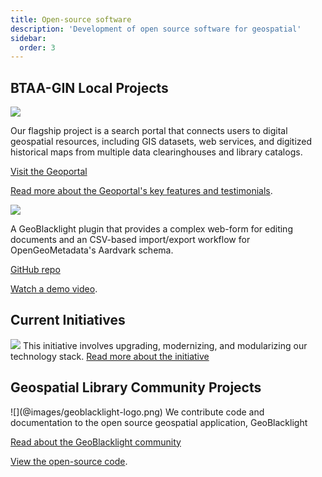 ```yaml
---
title: Open-source software
description: 'Development of open source software for geospatial'
sidebar:
  order: 3
---
```


## BTAA-GIN Local Projects

<CardGrid>

  <Card title = "BTAA Geoportal">

  ![](@images/geoportal-homepage.png)

  Our flagship project is a search portal that connects users to digital geospatial resources, including GIS datasets, web services, and digitized historical maps from multiple data clearinghouses and library catalogs. 

  [Visit the Geoportal](https://geo.btaa.org)

  [Read more about the Geoportal's key features and testimonials](geoportal.md).
  </Card>

  <Card title = "GBL Admin">

  ![](@images/gbl-admin.png) 

  A GeoBlacklight plugin that provides a complex web-form for editing documents and an CSV-based import/export workflow for OpenGeoMetadata's Aardvark schema.

  [GitHub repo](https://github.com/geobtaa/geoblacklight_admin)

  [Watch a demo video](https://www.youtube.com/watch?v=lWjcr-Ow228).
  </Card>

</CardGrid>

## Current Initiatives
<CardGrid>



<Card title = "Strategic Technology Plan (2025-6)">    
      
![](@images/strategic-tech-plan.png)
This initiative involves upgrading, modernizing, and modularizing our technology stack. 
[Read more about the initiative](tech-plan-2025.md)
    
</Card>
</CardGrid>

## Geospatial Library Community Projects

<CardGrid>
<Card title = "GeoBlacklight">
![](@images/geoblacklight-logo.png)
We contribute code and documentation to the open source geospatial application, GeoBlacklight

[Read about the GeoBlacklight community](https://geoblacklight.org)

[View the open-source code](https://github.com/geoblacklight/geoblacklight).
</Card>


</CardGrid>